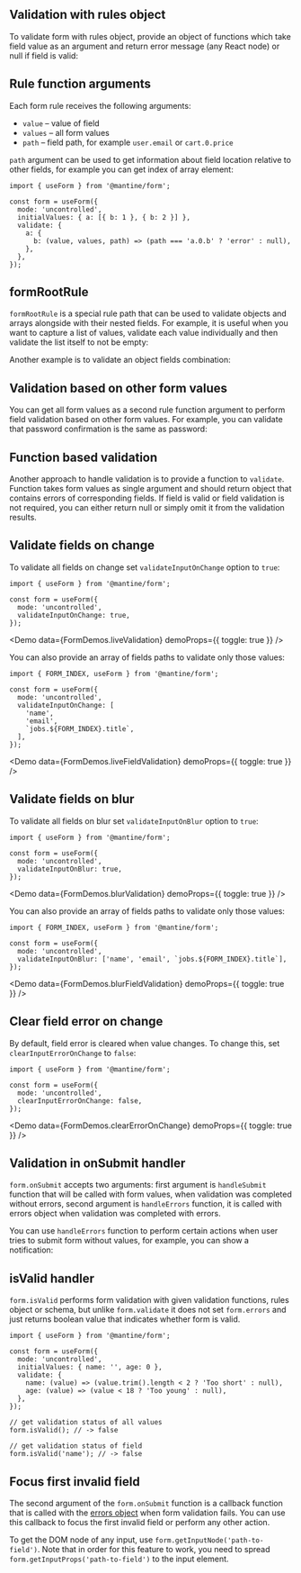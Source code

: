 

## Validation with rules object

To validate form with rules object, provide an object of functions which take field value as an argument
and return error message (any React node) or null if field is valid:

<Demo data={FormDemos.rulesValidation} />

## Rule function arguments

Each form rule receives the following arguments:

- `value` – value of field
- `values` – all form values
- `path` – field path, for example `user.email` or `cart.0.price`

`path` argument can be used to get information about field location relative to other fields,
for example you can get index of array element:

```tsx
import { useForm } from '@mantine/form';

const form = useForm({
  mode: 'uncontrolled',
  initialValues: { a: [{ b: 1 }, { b: 2 }] },
  validate: {
    a: {
      b: (value, values, path) => (path === 'a.0.b' ? 'error' : null),
    },
  },
});
```

## formRootRule

`formRootRule` is a special rule path that can be used to validate objects and arrays
alongside with their nested fields. For example, it is useful when you want to capture
a list of values, validate each value individually and then validate the list itself
to not be empty:

<Demo data={FormDemos.rootRuleArray} />

Another example is to validate an object fields combination:

<Demo data={FormDemos.rootRuleObject} />

## Validation based on other form values

You can get all form values as a second rule function argument to perform field validation based on other
form values. For example, you can validate that password confirmation is the same as password:

<Demo data={FormDemos.password} />

## Function based validation

Another approach to handle validation is to provide a function to `validate`.
Function takes form values as single argument and should return object that contains
errors of corresponding fields. If field is valid or field validation is not required, you can either return null or simply omit it
from the validation results.

<Demo data={FormDemos.validateFunction} />

## Validate fields on change

To validate all fields on change set `validateInputOnChange` option to `true`:

```tsx
import { useForm } from '@mantine/form';

const form = useForm({
  mode: 'uncontrolled',
  validateInputOnChange: true,
});
```

<Demo data={FormDemos.liveValidation} demoProps={{ toggle: true }} />

You can also provide an array of fields paths to validate only those values:

```tsx
import { FORM_INDEX, useForm } from '@mantine/form';

const form = useForm({
  mode: 'uncontrolled',
  validateInputOnChange: [
    'name',
    'email',
    `jobs.${FORM_INDEX}.title`,
  ],
});
```

<Demo
  data={FormDemos.liveFieldValidation}
  demoProps={{ toggle: true }}
/>

## Validate fields on blur

To validate all fields on blur set `validateInputOnBlur` option to `true`:

```tsx
import { useForm } from '@mantine/form';

const form = useForm({
  mode: 'uncontrolled',
  validateInputOnBlur: true,
});
```

<Demo data={FormDemos.blurValidation} demoProps={{ toggle: true }} />

You can also provide an array of fields paths to validate only those values:

```tsx
import { FORM_INDEX, useForm } from '@mantine/form';

const form = useForm({
  mode: 'uncontrolled',
  validateInputOnBlur: ['name', 'email', `jobs.${FORM_INDEX}.title`],
});
```

<Demo
  data={FormDemos.blurFieldValidation}
  demoProps={{ toggle: true }}
/>

## Clear field error on change

By default, field error is cleared when value changes. To change this, set `clearInputErrorOnChange` to `false`:

```tsx
import { useForm } from '@mantine/form';

const form = useForm({
  mode: 'uncontrolled',
  clearInputErrorOnChange: false,
});
```

<Demo
  data={FormDemos.clearErrorOnChange}
  demoProps={{ toggle: true }}
/>

## Validation in onSubmit handler

`form.onSubmit` accepts two arguments: first argument is `handleSubmit` function that will be called with form values, when validation
was completed without errors, second argument is `handleErrors` function, it is called with errors object when validation was completed with errors.

You can use `handleErrors` function to perform certain actions when user tries to submit form without values,
for example, you can show a notification:

<Demo data={FormDemos.onSubmitErrors} />

## isValid handler

`form.isValid` performs form validation with given validation functions, rules object or schema, but unlike
`form.validate` it does not set `form.errors` and just returns boolean value that indicates whether form is valid.

```tsx
import { useForm } from '@mantine/form';

const form = useForm({
  mode: 'uncontrolled',
  initialValues: { name: '', age: 0 },
  validate: {
    name: (value) => (value.trim().length < 2 ? 'Too short' : null),
    age: (value) => (value < 18 ? 'Too young' : null),
  },
});

// get validation status of all values
form.isValid(); // -> false

// get validation status of field
form.isValid('name'); // -> false
```

## Focus first invalid field

The second argument of the `form.onSubmit` function is a callback function that is called
with the [errors object](/form/errors) when form validation fails.
You can use this callback to focus the first invalid field or perform any other action.

To get the DOM node of any input, use `form.getInputNode('path-to-field')`. Note that
in order for this feature to work, you need to spread `form.getInputProps('path-to-field')` to
the input element.

<Demo data={FormDemos.focusError} />
